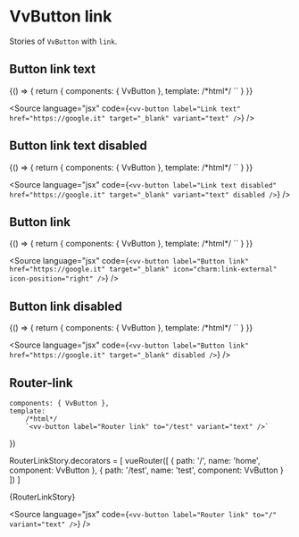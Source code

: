 
<Meta title="Components/Button/link" />

# VvButton link

Stories of `VvButton` with `link`.

## Button link text

<Canvas>
	<Story name="link-text">
		{() => {
			return {
				components: { VvButton },
				template:
					/*html*/
					`<vv-button label="Link text" href="https://google.it" target="_blank" variant="text" />`
			}
		}}
	</Story>
</Canvas>

<Source
	language="jsx"
	code={`<vv-button label="Link text" href="https://google.it" target="_blank" variant="text" />`}
/>

## Button link text disabled

<Canvas>
	<Story name="link-text-disabled">
		{() => {
			return {
				components: { VvButton },
				template:
					/*html*/
					`<vv-button label="Link text disabled" href="https://google.it" target="_blank" variant="text" disabled />`
			}
		}}
	</Story>
</Canvas>

<Source
	language="jsx"
	code={`<vv-button label="Link text disabled" href="https://google.it" target="_blank" variant="text" disabled />`}
/>

## Button link

<Canvas>
	<Story name="button-link">
		{() => {
			return {
				components: { VvButton },
				template:
					/*html*/
					`<vv-button label="Button link" href="https://google.it" target="_blank" icon="charm:link-external" icon-position="right" />`
			}
		}}
	</Story>
</Canvas>

<Source
	language="jsx"
	code={`<vv-button
	label="Button link"
	href="https://google.it"
	target="_blank"
	icon="charm:link-external"
	icon-position="right"
/>`}
/>

## Button link disabled

<Canvas>
	<Story name="button-link-disabled">
		{() => {
			return {
				components: { VvButton },
				template:
					/*html*/
					`<vv-button label="Button link" href="https://google.it" target="_blank" disabled />`
			}
		}}
	</Story>
</Canvas>

<Source
	language="jsx"
	code={`<vv-button label="Button link" href="https://google.it" target="_blank" disabled />`}
/>

## Router-link

	components: { VvButton },
	template:
		/*html*/
		`<vv-button label="Router link" to="/test" variant="text" />`
})

RouterLinkStory.decorators = [
	vueRouter([
		{
			path: '/',
			name: 'home',
			component: VvButton
		},
		{
			path: '/test',
			name: 'test',
			component: VvButton
		}
	])
]

<Canvas>
	<Story name="router-link" args={{}}>
		{RouterLinkStory}
	</Story>
</Canvas>

<Source
	language="jsx"
	code={`<vv-button label="Router link" to="/" variant="text" />`}
/>
